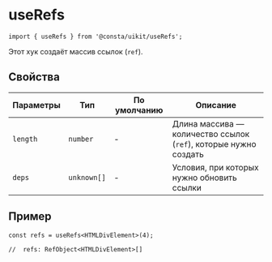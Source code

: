 <Meta title="hooks|useRefs" id="useRefs" />

# useRefs

```tsx
import { useRefs } from '@consta/uikit/useRefs';
```

Этот хук создаёт массив ссылок (`ref`).

## Свойства

| Параметры | Тип         | По умолчанию | Описание                                                         |
| --------- | ----------- | ------------ | ---------------------------------------------------------------- |
| `length`  | `number`    | -            | Длина массива — количество ссылок (`ref`), которые нужно создать |
| `deps`    | `unknown[]` | -            | Условия, при которых нужно обновить ссылки                       |

## Пример

```tsx
const refs = useRefs<HTMLDivElement>(4);

//  refs: RefObject<HTMLDivElement>[]
```
